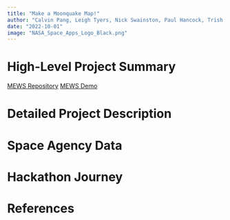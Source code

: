```yaml
---
title: "Make a Moonquake Map!"
author: "Calvin Pang, Leigh Tyers, Nick Swainston, Paul Hancock, Trish Radotic, Theodora Hancock"
date: "2022-10-01"
image: "NASA_Space_Apps_Logo_Black.png"
---
```


# High-Level Project Summary

[MEWS Repository](https://github.com/calvpang/MEWS)
[MEWS Demo](https://calvpang.github.io/MEWS_Site/posts/2022-10-02-MEWS/)

# Detailed Project Description

# Space Agency Data

# Hackathon Journey

# References


